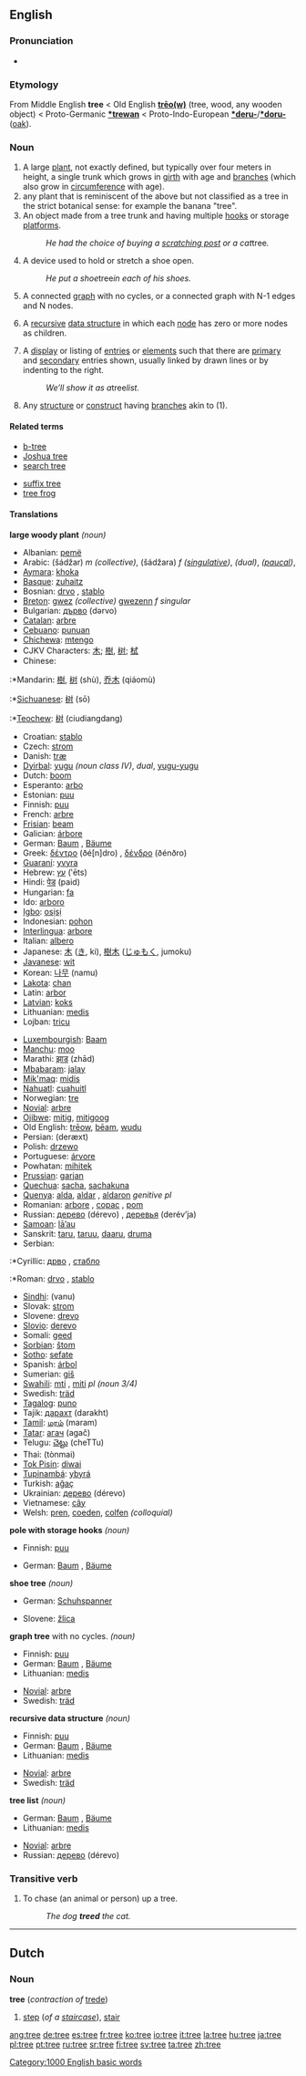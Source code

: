 {{wikipedia}}
==English==

{{rank|notice|week|stone|780|tree|cost|value|cast}}

===Pronunciation===
*{{IPA|/tɹiː/}}

===Etymology===
From Middle English '''tree''' < Old English '''[[treow|trēo(w)]]''' (tree, wood, any wooden object) < Proto-Germanic '''[[*trewan]]''' < Proto-Indo-European '''[[*deru-]]'''/'''[[*doru-]]''' ([[oak]]).

===Noun===
{{en-noun-reg}}

# A large [[plant]], not exactly defined, but typically over four meters in height, a single trunk which grows in [[girth]] with age and [[branch]]es (which also grow in [[circumference]] with age).
# any plant that is reminiscent of the above but not classified as a tree in the strict botanical sense: for example the banana "tree". 
# An object made from a tree trunk and having multiple [[hook|hooks]] or storage [[platform|platforms]].
#: ''He had the choice of buying a [[scratching post]] or a cat ''tree''.''
# A device used to hold or stretch a shoe open.
#: ''He put a shoe ''tree'' in each of his shoes.'' <!-- Move to [[shoe tree]]? -->
# {{graphtheory}} A connected [[graph]] with no cycles, or a connected graph with N-1 edges and N nodes.
# {{comptheory}} A [[recursive]] [[data structure]] in which each [[node]] has zero or more nodes as children.
# {{gui}} A [[display]] or listing of [[entries]] or [[element|elements]] such that there are [[primary]] and [[secondary]] entries shown, usually linked by drawn lines or by indenting to the right.
#: ''We’ll show it as a ''tree'' list.''
# Any [[structure]] or [[construct]] having [[branch]]es akin to (1).

====Related terms====
{{top}}
*[[b-tree]]
*[[Joshua tree]]
*[[search tree]]
{{mid}}
*[[suffix tree]]
*[[tree frog]]
{{bottom}}

====Translations====
'''large woody plant''' ''(noun)''
{{top}}
*Albanian: [[pemë]] {{f}}
*Arabic: {{ARchar|[[شجر|شَجَرٌ]]}} (šádžar) ''m (collective)'', {{ARchar|[[شجرة|شَجَرَةٌ]]}} (šádžara) ''f ([[singulative]])'', {{ARchar|[[شجر|شَجَرْتَيْنِ]]}} {{IPAchar|(šadžartéːn)}} ''(dual)'', {{ARchar|[[شجر|شَجَرَاتٌ]]}} {{IPAchar|(šadžaráːt)}} ''([[paucal]])'', {{ARchar|[[شجر|أشْجَارٌ]]}} {{IPAchar|(’ašdžáːr)}} {{p}}
*[[Aymara]]: [[khoka]]
*[[Basque]]: [[zuhaitz]]
*Bosnian: [[drvo]] {{n}}, [[stablo]] {{n}}
*[[Breton]]: [[gwez]] ''(collective)'' [[gwezenn]] ''f singular''
*Bulgarian: [[дърво]] (dərvo) {{n}}
*[[Catalan]]: [[arbre]] {{m}}
*[[Cebuano]]: [[punuan]]
*[[Chichewa]]: [[mtengo]]
*CJKV Characters: [[木]]; [[樹]], [[树]]; [[栻]]
*Chinese:
:*Mandarin: [[樹]], [[树]] (shù), [[乔木]] (qiáomù)
:*[[Sichuanese]]: [[树]] (sō)
:*[[Teochew]]: [[树]] (ciudiangdang)
*Croatian: [[stablo]] {{n}}
*Czech: [[strom]] {{m}}
*Danish: [[træ]] {{n}}
*[[Dyirbal]]: [[yugu]] ''(noun class IV)'', {{Unicode|[[yuguɖaran]]}} ''dual'', [[yugu-yugu]] {{p}}
*Dutch: [[boom#Dutch|boom]] {{m}}
*Esperanto: [[arbo]]
*Estonian: [[puu]]
*Finnish: [[puu]]
*French: [[arbre]] {{m}}
*[[Frisian]]: [[beam]]
*Galician: [[árbore]] {{f}}
*German: [[Baum]] {{m}}, [[Baum|Bäume]] {{p}}
*Greek: [[δέντρο]] (ðé[n]dro) {{n}}, [[δένδρο]] (ðénðro) {{n}}
*[[Guaraní]]: [[yvyra]]
*Hebrew: [[עץ]] (‛ēts) {{m}}
*Hindi: [[पेड]] (paid)
*Hungarian: [[fa#Hungarian|fa]]
*Ido: [[arboro]] {{m}}
*[[Igbo]]: [[osịsị]]
*Indonesian: [[pohon]]
*[[Interlingua]]: [[arbore]]
*Italian: [[albero]] {{m}}
*Japanese: [[木]] ([[き]], ki), [[樹木]] ([[じゅもく]], jumoku)
*[[Javanese]]: [[wit#Javanese|wit]]
*Korean: [[나무]] (namu)
*[[Lakota]]: [[chan]]
*Latin: [[arbor#Latin|arbor]] {{f}}
*[[Latvian]]: [[koks]]
*Lithuanian: [[medis]] {{m}}
*Lojban: [[tricu]]
{{mid}}
*[[Luxembourgish]]: [[Baam]]
*[[Manchu]]: [[moo#Manchu|moo]]
*Marathi: [[झाड]] (zhād)
*[[Mbabaram]]: [[jalay]]
*[[Mik'maq]]: [[midis]]
*[[Nahuatl]]: [[cuahuitl]]
*Norwegian: [[tre]] {{n}}
*[[Novial]]: [[arbre]]
*[[Ojibwe]]: [[mitig]], [[mitigoog]] {{p}}
*Old English: [[treow|trēow]], [[beam|bēam]], [[wudu]]
*Persian: {{FAchar|[[درخت|دِرَخت]]}} (deræxt)
*Polish: [[drzewo]] {{n}}
*Portuguese: [[árvore]] {{f}}
*Powhatan: [[mihitek]]
*[[Prussian]]: [[garjan]]
*[[Quechua]]: [[sacha]], [[sachakuna]] {{p}}
*[[Quenya]]: [[alda]], [[aldar]] {{p}}, [[aldaron]] ''genitive pl''
*Romanian: [[arbore]] {{m}}, [[copac]] {{m}}, [[pom]] {{m}}
*Russian: [[дерево]] (dérevo) {{n}}, [[дерево|деревья]] (derév’ja) {{p}}
*[[Samoan]]: [[la'au|lā’au]]
*Sanskrit: [[taru]], [[taruu]], [[daaru]], [[druma]]
*Serbian:
:*Cyrillic: [[дрво]] {{n}}, [[стабло]] {{n}}
:*Roman: [[drvo]] {{n}}, [[stablo]] {{n}}
*[[Sindhi]]: {{FAchar|[[ون]]}} (vanu)
*Slovak: [[strom]] {{m}}
*Slovene: [[drevo]] {{n}}
*[[Slovio]]: [[derevo]]
*Somali: [[geed]]
*[[Sorbian]]: [[štom]] 
*[[Sotho]]: [[sefate]]
*Spanish: [[árbol]] {{m}}
*Sumerian: [[giš]]
*[[Swahili]]: [[mti]] {{s}}, [[mti|miti]] ''pl (noun 3/4)''
*Swedish: [[träd]] {{n}}
*[[Tagalog]]: [[puno]]
*Tajik: [[дарахт]] (darakht)
*[[Tamil]]: [[மரம்]] (maram)
*[[Tatar]]: [[агач]] (agač)
*Telugu: [[చెట్టు]] (cheTTu)
*Thai: {{THchar|[[ต้นไม้]]}} (tònmai)
*[[Tok Pisin]]: [[diwai]]
*[[Tupinambá]]: [[ybyrá]]
*Turkish: [[ağaç]]
*Ukrainian: [[дерево]] (dérevo) {{n}}
*Vietnamese: [[cây]]
*Welsh: [[pren]], [[coeden]], [[colfen]] ''(colloquial)''
{{bottom}}

'''pole with storage hooks''' ''(noun)''
{{top}}
*Finnish: [[puu]]
{{mid}}
*German: [[Baum]] {{m}}, [[Baum|Bäume]] {{p}}
{{bottom}}

'''shoe tree''' ''(noun)''
{{top}}
*German: [[Schuhspanner]]
{{mid}}
*Slovene: [[žlica]] {{f}}
{{bottom}}

{{graphtheory}} '''graph tree''' with no cycles. ''(noun)''
{{top}}
*Finnish: [[puu]]
*German: [[Baum]] {{m}}, [[Baum|Bäume]] {{p}}
*Lithuanian: [[medis]] {{m}}
{{mid}}
*[[Novial]]: [[arbre]]
*Swedish: [[träd]] {{n}}
{{bottom}}

{{comptheory}} '''recursive data structure''' ''(noun)''
{{top}}
*Finnish: [[puu]]
*German: [[Baum]] {{m}}, [[Baum|Bäume]] {{p}}
*Lithuanian: [[medis]] {{m}}
{{mid}}
*[[Novial]]: [[arbre]]
*Swedish: [[träd]] {{n}}
{{bottom}}

{{gui}} '''tree list''' ''(noun)''
{{top}}
*German: [[Baum]] {{m}}, [[Baum|Bäume]] {{p}}
*Lithuanian: [[medis]] {{m}}
{{mid}}
*[[Novial]]: [[arbre]]
*Russian: [[дерево]] (dérevo) {{n}}
{{bottom}}

===Transitive verb===
{{en-infl-reg-vowel-e|tre|e}}

# To chase (an animal or person) up a tree.
#: ''The dog '''treed''' the cat.''

----

==Dutch==
===Noun===
'''tree''' (''contraction of'' [[trede]])

#[[step]] (''of a [[staircase]]''), [[stair]]

[[Category:1000 English basic words]]

[[ang:tree]]
[[de:tree]]
[[es:tree]]
[[fr:tree]]
[[ko:tree]]
[[io:tree]]
[[it:tree]]
[[la:tree]]
[[hu:tree]]
[[ja:tree]]
[[pl:tree]]
[[pt:tree]]
[[ru:tree]]
[[sr:tree]]
[[fi:tree]]
[[sv:tree]]
[[ta:tree]]
[[zh:tree]]